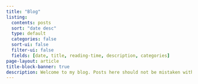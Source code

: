 ```yaml
---
title: "Blog"
listing:
  contents: posts
  sort: "date desc"
  type: default
  categories: false
  sort-ui: false
  filter-ui: false
  fields: [date, title, reading-time, description, categories]
page-layout: article
title-block-banner: true
description: Welcome to my blog. Posts here should not be mistaken with journal grade publications. What I write here is mostly what I learn myself and can therefore contain mistakes. Some blog posts are also just there so that I can structure my thoughts a bit. I publish these posts as a way to motivate myself to keep learning and as a way for others to learn alongside me. If you find any mistakes or have feedback, please leave a comment or get in contact with me. <br><br><span style="color:#98ceff;">I am still working on this part of the website. Please come back later to see what I am thinking about.</span>
---
```



